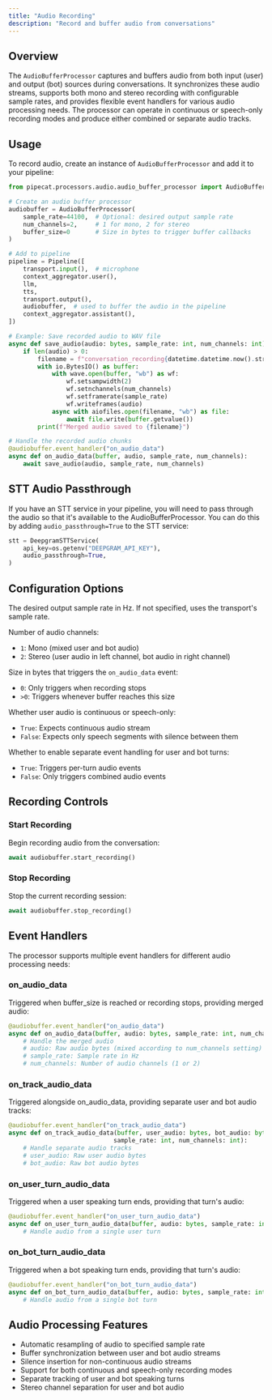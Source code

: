 ```yaml
---
title: "Audio Recording"
description: "Record and buffer audio from conversations"
---
```


## Overview

The `AudioBufferProcessor` captures and buffers audio from both input (user) and output (bot) sources during conversations. It synchronizes these audio streams, supports both mono and stereo recording with configurable sample rates, and provides flexible event handlers for various audio processing needs. The processor can operate in continuous or speech-only recording modes and produce either combined or separate audio tracks.

## Usage

To record audio, create an instance of `AudioBufferProcessor` and add it to your pipeline:

```python
from pipecat.processors.audio.audio_buffer_processor import AudioBufferProcessor

# Create an audio buffer processor
audiobuffer = AudioBufferProcessor(
    sample_rate=44100,  # Optional: desired output sample rate
    num_channels=2,     # 1 for mono, 2 for stereo
    buffer_size=0       # Size in bytes to trigger buffer callbacks
)

# Add to pipeline
pipeline = Pipeline([
    transport.input(),  # microphone
    context_aggregator.user(),
    llm,
    tts,
    transport.output(),
    audiobuffer,  # used to buffer the audio in the pipeline
    context_aggregator.assistant(),
])

# Example: Save recorded audio to WAV file
async def save_audio(audio: bytes, sample_rate: int, num_channels: int):
    if len(audio) > 0:
        filename = f"conversation_recording{datetime.datetime.now().strftime('%Y%m%d_%H%M%S')}.wav"
        with io.BytesIO() as buffer:
            with wave.open(buffer, "wb") as wf:
                wf.setsampwidth(2)
                wf.setnchannels(num_channels)
                wf.setframerate(sample_rate)
                wf.writeframes(audio)
            async with aiofiles.open(filename, "wb") as file:
                await file.write(buffer.getvalue())
        print(f"Merged audio saved to {filename}")

# Handle the recorded audio chunks
@audiobuffer.event_handler("on_audio_data")
async def on_audio_data(buffer, audio, sample_rate, num_channels):
    await save_audio(audio, sample_rate, num_channels)
```

## STT Audio Passthrough

If you have an STT service in your pipeline, you will need to pass through the audio so that it's available to the AudioBufferProcessor. You can do this by adding `audio_passthrough=True` to the STT service:

```python
stt = DeepgramSTTService(
    api_key=os.getenv("DEEPGRAM_API_KEY"),
    audio_passthrough=True,
)
```

## Configuration Options

<ParamField path="sample_rate" type="Optional[int]" default="None">
  The desired output sample rate in Hz. If not specified, uses the transport's
  sample rate.
</ParamField>

<ParamField path="num_channels" type="int" default="1">

Number of audio channels:

- `1`: Mono (mixed user and bot audio)
- `2`: Stereo (user audio in left channel, bot audio in right channel)

</ParamField>

<ParamField path="buffer_size" type="int" default="0">
  
  Size in bytes that triggers the `on_audio_data` event:
  - `0`: Only triggers when recording stops
  - `>0`: Triggers whenever buffer reaches this size

</ParamField>

<ParamField path="user_continuous_stream" type="bool" default="True">
  
  Whether user audio is continuous or speech-only:
  - `True`: Expects continuous audio stream
  - `False`: Expects only speech segments with silence between them

</ParamField>

<ParamField path="enable_turn_audio" type="bool" default="False">

Whether to enable separate event handling for user and bot turns:

- `True`: Triggers per-turn audio events
- `False`: Only triggers combined audio events

</ParamField>

## Recording Controls

### Start Recording

Begin recording audio from the conversation:

```python
await audiobuffer.start_recording()
```

### Stop Recording

Stop the current recording session:

```python
await audiobuffer.stop_recording()
```

## Event Handlers

The processor supports multiple event handlers for different audio processing needs:

### on_audio_data

Triggered when buffer_size is reached or recording stops, providing merged audio:

```python
@audiobuffer.event_handler("on_audio_data")
async def on_audio_data(buffer, audio: bytes, sample_rate: int, num_channels: int):
    # Handle the merged audio
    # audio: Raw audio bytes (mixed according to num_channels setting)
    # sample_rate: Sample rate in Hz
    # num_channels: Number of audio channels (1 or 2)
```

### on_track_audio_data

Triggered alongside on_audio_data, providing separate user and bot audio tracks:

```python
@audiobuffer.event_handler("on_track_audio_data")
async def on_track_audio_data(buffer, user_audio: bytes, bot_audio: bytes,
                             sample_rate: int, num_channels: int):
    # Handle separate audio tracks
    # user_audio: Raw user audio bytes
    # bot_audio: Raw bot audio bytes
```

### on_user_turn_audio_data

Triggered when a user speaking turn ends, providing that turn's audio:

```python
@audiobuffer.event_handler("on_user_turn_audio_data")
async def on_user_turn_audio_data(buffer, audio: bytes, sample_rate: int, num_channels: int):
    # Handle audio from a single user turn
```

### on_bot_turn_audio_data

Triggered when a bot speaking turn ends, providing that turn's audio:

```python
@audiobuffer.event_handler("on_bot_turn_audio_data")
async def on_bot_turn_audio_data(buffer, audio: bytes, sample_rate: int, num_channels: int):
    # Handle audio from a single bot turn
```

## Audio Processing Features

- Automatic resampling of audio to specified sample rate
- Buffer synchronization between user and bot audio streams
- Silence insertion for non-continuous audio streams
- Support for both continuous and speech-only recording modes
- Separate tracking of user and bot speaking turns
- Stereo channel separation for user and bot audio
